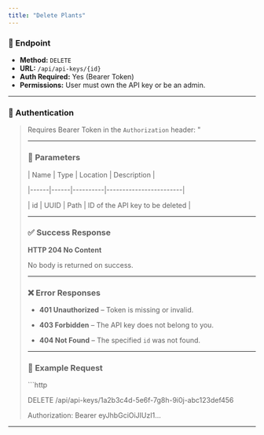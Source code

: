 ```yaml
---
title: "Delete Plants"
---
```


### 📌 Endpoint

- **Method:** `DELETE`
- **URL:** `/api/api-keys/{id}`
- **Auth Required:** Yes (Bearer Token)
- **Permissions:** User must own the API key or be an admin.

---

### 🔐 Authentication

> Requires Bearer Token in the `Authorization` header:
> "
>
> ---
>
> ### 🔸 Parameters
>
> | Name | Type | Location | Description            |
>
> |------|------|----------|------------------------|
>
> | id   | UUID | Path     | ID of the API key to be deleted |
>
> ---
>
> ### ✅ Success Response
>
> **HTTP 204 No Content**
>
> No body is returned on success.
>
> ---
>
> ### ❌ Error Responses
>
> - **401 Unauthorized** – Token is missing or invalid.
>
> - **403 Forbidden** – The API key does not belong to you.
>
> - **404 Not Found** – The specified `id` was not found.
>
> ---
>
> ### 📘 Example Request
>
> \`\`\`http
>
> DELETE /api/api-keys/1a2b3c4d-5e6f-7g8h-9i0j-abc123def456
>
> Authorization: Bearer eyJhbGciOiJIUzI1...

---